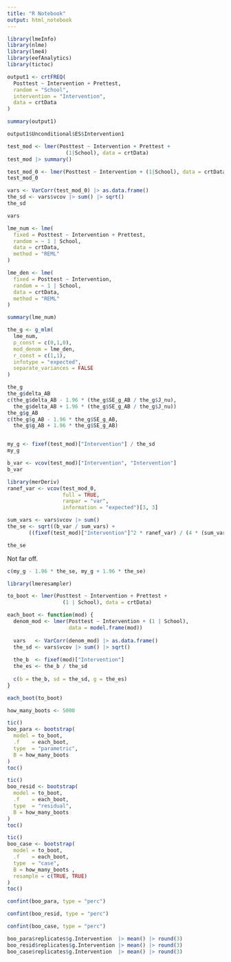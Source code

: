 ```yaml
---
title: "R Notebook"
output: html_notebook
---
```


```r
library(lmeInfo)
library(nlme)
library(lme4)
library(eefAnalytics)
library(tictoc)
```



```r
output1 <- crtFREQ(
  Posttest ~ Intervention + Prettest,
  random = "School",
  intervention = "Intervention",
  data = crtData
)

summary(output1)
```


```r
output1$Unconditional$ES$Intervention1
```



```r
test_mod <- lmer(Posttest ~ Intervention + Prettest +
                   (1|School), data = crtData)
test_mod |> summary()
```

```r
test_mod_0 <- lmer(Posttest ~ Intervention + (1|School), data = crtData)
test_mod_0
```

```r
vars <- VarCorr(test_mod_0) |> as.data.frame()
the_sd <- vars$vcov |> sum() |> sqrt()
the_sd
```

```r
vars 
```

```r
lme_num <- lme(
  fixed = Posttest ~ Intervention + Prettest,
  random = ~ 1 | School,
  data = crtData,
  method = "REML"
)

lme_den <- lme(
  fixed = Posttest ~ Intervention,
  random = ~ 1 | School,
  data = crtData,
  method = "REML"
)
```


```r
summary(lme_num)
```



```r
the_g <- g_mlm(
  lme_num,
  p_const = c(0,1,0),
  mod_denom = lme_den,
  r_const = c(1,1),
  infotype = "expected",
  separate_variances = FALSE
)

the_g
the_g$delta_AB
c(the_g$delta_AB - 1.96 * (the_g$SE_g_AB / the_g$J_nu),
  the_g$delta_AB + 1.96 * (the_g$SE_g_AB / the_g$J_nu))
the_g$g_AB
c(the_g$g_AB - 1.96 * the_g$SE_g_AB,
  the_g$g_AB + 1.96 * the_g$SE_g_AB)

```

```r

```



```r
my_g <- fixef(test_mod)["Intervention"] / the_sd
my_g
```


```r
b_var <- vcov(test_mod)["Intervention", "Intervention"]
b_var
```

```r
library(merDeriv)
ranef_var <- vcov(test_mod_0,
                  full = TRUE,
                  ranpar = "var",
                  information = "expected")[3, 3]

sum_vars <- vars$vcov |> sum()
the_se <- sqrt((b_var / sum_vars) +
       ((fixef(test_mod)["Intervention"]^2 * ranef_var) / (4 * (sum_vars)^3)))
```

```r
the_se
```


Not far off.

```r
c(my_g - 1.96 * the_se, my_g + 1.96 * the_se)
```



```r
library(lmeresampler)
```



```r
to_boot <- lmer(Posttest ~ Intervention + Prettest +
                  (1 | School), data = crtData)
```



```r
each_boot <- function(mod) {
  denom_mod <- lmer(Posttest ~ Intervention + (1 | School),
                    data = model.frame(mod))
  
  vars   <- VarCorr(denom_mod) |> as.data.frame()
  the_sd <- vars$vcov |> sum() |> sqrt()
  
  the_b  <- fixef(mod)["Intervention"]
  the_es <- the_b / the_sd
  
  c(b = the_b, sd = the_sd, g = the_es)
}
```


```r
each_boot(to_boot)
```

```r
how_many_boots <- 5000
```



```r
tic()
boo_para <- bootstrap(
  model = to_boot,
  .f    = each_boot,
  type  = "parametric",
  B = how_many_boots 
)
toc()
```


```r
tic()
boo_resid <- bootstrap(
  model = to_boot,
  .f    = each_boot,
  type  = "residual",
  B = how_many_boots 
)
toc()
```


```r
tic()
boo_case <- bootstrap(
  model = to_boot,
  .f    = each_boot,
  type  = "case",
  B = how_many_boots ,
  resample = c(TRUE, TRUE)
)
toc()
```


```r
confint(boo_para, type = "perc")
```


```r
confint(boo_resid, type = "perc")
```


```r
confint(boo_case, type = "perc")
```



```r
boo_para$replicates$g.Intervention  |> mean() |> round(3)
boo_resid$replicates$g.Intervention |> mean() |> round(3)
boo_case$replicates$g.Intervention  |> mean() |> round(3)
```


